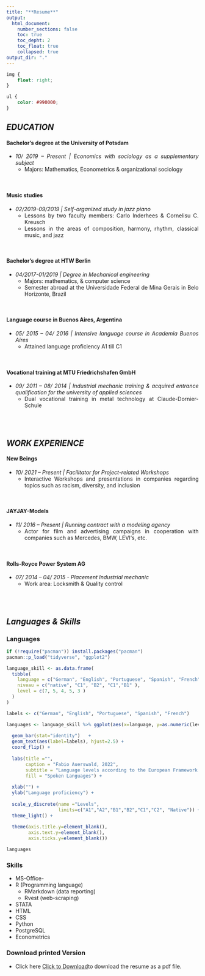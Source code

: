 ```yaml
---
title: "**Resume**" 
output:
  html_document: 
    number_sections: false
    toc: true
    toc_depht: 2
    toc_float: true
    collapsed: true
output_dir: "."
---
```


<style>
body {
text-align: justify}

.list-group-item.active, .list-group-item.active:focus, .list-group-item.active:hover {
    z-index: 2;
    color: #fff;
    background-color: #990000;
    border-color: transparent;
}

.nav>li>a {
    position: relative;
    display: block;
    padding: 10px 15px;
    color: #990000;
}
.nav-pills>li.active>a, .nav-pills>li.active>a:hover, .nav-pills>li.active>a:focus {
    color: #ffffff;
    background-color: #990000;
}
</style>

<!--img src="/Users/Fabio/Desktop/GitHub/Fabio-Auerswald.github.io/Auerswald.JPG" style="display: block; margin: 0 auto;" alt="PROFILE-PICTURE"
	title="" width="25%" /-->
	
```css
img {
    float: right;
}
```


```css
ul {
    color: #990000;
}
```

## *EDUCATION*

#### **Bachelor’s degree at the University of Potsdam**

  * *10/ 2019 – Present | Economics with sociology as a supplementary subject* 
      + Majors: Mathematics, Econometrics & organizational sociology
      
<br/>


#### **Music studies**
  - *02/2019-09/2019 | Self-organized study in jazz piano*
    + Lessons by two faculty members: Carlo Inderhees & Cornelisu C. Kreusch 
    + Lessons in the areas of composition, harmony, rhythm, classical music, and jazz
    
<br/>


#### **Bachelor’s degree at HTW Berlin**
 - *04/2017-01/2019 | Degree in Mechanical engineering*
    + Majors: mathematics, & computer science
    + Semester abroad at the Universidade Federal de Mina Gerais in Belo Horizonte, Brazil
    
<br/>


#### **Language course in Buenos Aires, Argentina**
  - *05/ 2015 – 04/ 2016 | Intensive language course in Academia Buenos Aires*
    + Attained language proficiency A1 till C1
    
<br/>
    
    
#### **Vocational training at MTU Friedrichshafen GmbH**
  - *09/ 2011 – 08/ 2014 | Industrial mechanic training & acquired entrance qualification for the university of applied sciences*
    + Dual vocational training in metal technology at Claude-Dornier-Schule 
    
<br/><br/>


## *WORK EXPERIENCE*

#### **New Beings**
  - *10/ 2021 – Present | Facilitator for Project-related Workshops*
    + Interactive Workshops and presentations in companies regarding topics such as racism, diversity, and            inclusion
      
<br/>

#### **JAYJAY-Models**
  - *11/ 2016 – Present | Running contract with a modeling agency*
    + Actor for film and advertising campaigns in cooperation with companies such as Mercedes, BMW, LEVI‘s,         etc.

<br/>

#### **Rolls-Royce Power System AG**
  - *07/ 2014 – 04/ 2015 - Placement Industrial mechanic*
    + Work area: Locksmith & Quality control


<br/><br/>



## *Languages & Skills* {.tabset .tabset-fade .tabset-pills}


### Languages {.tabset}
```r
if (!require("pacman")) install.packages("pacman")
pacman::p_load("tidyverse", "ggplot2")

language_skill <- as.data.frame(
  tibble(
    language = c("German", "English", "Portuguese", "Spanish", "French"),
    niveau = c("native", "C1", "B2", "C1","B1" ),
    level = c(7, 5, 4, 5, 3 )
  )
)

labels <- c("German", "English", "Portuguese", "Spanish", "French")

languages <- language_skill %>% ggplot(aes(x=language, y=as.numeric(level), fill=language)) +
  
  geom_bar(stat="identity")   + 
  geom_text(aes(label=labels), hjust=2.5) +
  coord_flip() +
  
  labs(title ="",
       caption = "Fabio Auerswald, 2022",
       subtitle = "Language levels according to the European Framework of Reference",
       fill = "Spoken Languages") +
  
  xlab("") +
  ylab("Language proficiency") +
  
  scale_y_discrete(name ="Levels", 
                   limits=c("A1","A2","B1","B2","C1","C2", "Native")) +
  theme_light() +
  
  theme(axis.title.y=element_blank(),
        axis.text.y=element_blank(),
        axis.ticks.y=element_blank())

```


```r

languages
```

### Skills

* MS-Office-
* R (Programming language)
  + RMarkdown (data reporting)
  + Rvest (web-scraping)
* STATA	
* HTML		
* CSS
* Python		
* PostgreSQL
* Econometrics


### Download printed Version

* Click here <a href="myFile.js" download>Click to Download</a>to download the resume as a pdf file.

